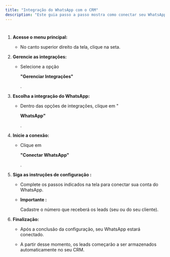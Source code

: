 ```yaml
---
title: "Integração do WhatsApp com o CRM"
description: "Este guia passo a passo mostra como conectar seu WhatsApp ao CRM"
---
```


#

1. **Acesse o menu principal:**

   * No canto superior direito da tela, clique na seta.

2. **Gerencie as integrações:**

   * Selecione a opção 

     **"Gerenciar Integrações"**

     .

3. **Escolha a integração do WhatsApp:**

   * Dentro das opções de integrações, clique em "

     **WhatsApp"**

     .

4. **Inicie a conexão:**

   * Clique em 

     **"Conectar WhatsApp"**

     .

5. **Siga as instruções de configuração :**

   * Complete os passos indicados na tela para conectar sua conta do WhatsApp.

   * **Importante :**

      

     Cadastre o número que receberá os leads (seu ou do seu cliente).

6. **Finalização:**

   * Após a conclusão da configuração, seu WhatsApp estará conectado.

   * A partir desse momento, os leads começarão a ser armazenados automaticamente no seu CRM.